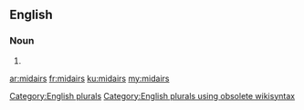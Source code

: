 ==English==

===Noun===
{{head|en}}

# {{plural of|midair}}

[[Category:English plurals]][[Category:English plurals using obsolete wikisyntax]]

[[ar:midairs]]
[[fr:midairs]]
[[ku:midairs]]
[[my:midairs]]